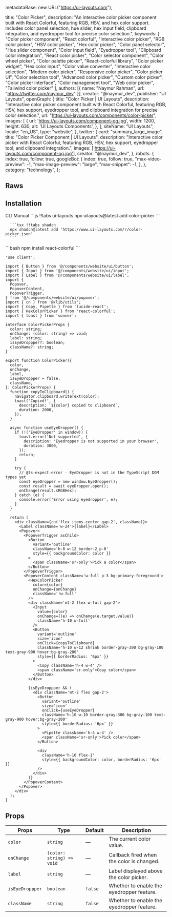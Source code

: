   metadataBase: new URL("https://ui-layouts.com"),

  title: "Color Picker",
  description: "An interactive color picker component built with React Colorful, featuring RGB, HSV, and hex color support. Includes color panel selection, hue slider, hex input field, clipboard integration, and eyedropper tool for precise color selection.",
  keywords: [
    "Color picker component",
    "React colorful",
    "Interactive color picker",
    "RGB color picker",
    "HSV color picker",
    "Hex color picker",
    "Color panel selector",
    "Hue slider component",
    "Color input field",
    "Eyedropper tool",
    "Clipboard color integration",
    "React color picker",
    "Color selector component",
    "Color wheel picker",
    "Color palette picker",
    "React-colorful library",
    "Color picker widget",
    "Hex color input",
    "Color value converter",
    "Interactive color selection",
    "Modern color picker",
    "Responsive color picker",
    "Color picker UI",
    "Color selection tool",
    "Advanced color picker",
    "Custom color picker",
    "Color picker interface",
    "Color management tool",
    "Web color picker",
    "Tailwind color picker"
  ],
  authors: [{ name: "Naymur Rahman", url: "https://twitter.com/naymur_dev" }],
  creator: "@naymur_dev",
  publisher: "UI Layouts",
  openGraph: {
    title: "Color Picker | UI Layouts",
    description: "Interactive color picker component built with React Colorful, featuring RGB, HSV, hex support, eyedropper tool, and clipboard integration for precise color selection.",
    url: "https://ui-layouts.com/components/color-picker",
    images: [
      {
        url: 'https://ui-layouts.com/component-og.jpg',
        width: 1200,
        height: 630,
        alt: 'UI Layouts Components',
      },
    ],
    siteName: "UI Layouts",
    locale: "en_US",
    type: "website",
  },
  twitter: {
    card: "summary_large_image",
    title: "Color Picker Component | UI Layouts",
    description: "Interactive color picker with React Colorful, featuring RGB, HSV, hex support, eyedropper tool, and clipboard integration.",
    images: ['https://ui-layouts.com/component-og.jpg'],
    creator: "@naymur_dev",
  },
  robots: {
    index: true,
    follow: true,
    googleBot: {
      index: true,
      follow: true,
      "max-video-preview": -1,
      "max-image-preview": "large",
      "max-snippet": -1,
    },
  },
  category: "technology",
};

<ComponentCodePreview name='default-color-picker' isFitheight />

## Raws

<ComponentCodePreview name='raws-color-picker' isFitheight />

## Installation

<Tabs defaultValue="cli">

<TabsList className='border-b w-full bg-transparent dark:bg-transparent justify-start dark:bg-zinc-900 h-11'>
  <TabsTrigger value='cli'>CLI</TabsTrigger>
  <TabsTrigger value='manual'>Manual</TabsTrigger>
</TabsList>

  <TabsContent value="cli">
   <CodeWithTabs>
      ```js !!tabs ui-layouts
      npx uilayouts@latest add color-picker
      ```

      ```tsx !!tabs shadcn
      npx shadcn@latest add 'https://www.ui-layouts.com/r/color-picker.json'
      ```

   </CodeWithTabs>
  </TabsContent>
  
  <TabsContent value="manual">
```bash
npm install react-colorful
```

```tsx color-picker.tsx
'use client';

import { Button } from '@/components/website/ui/button';
import { Input } from '@/components/website/ui/input';
import { Label } from '@/components/website/ui/label';
import {
  Popover,
  PopoverContent,
  PopoverTrigger,
} from '@/components/website/ui/popover';
import { cn } from '@/lib/utils';
import { Copy, Pipette } from 'lucide-react';
import { HexColorPicker } from 'react-colorful';
import { toast } from 'sonner';

interface ColorPickerProps {
  color: string;
  onChange: (color: string) => void;
  label: string;
  isEyeDroppper?: boolean;
  className?: string;
}

export function ColorPicker({
  color,
  onChange,
  label,
  isEyeDroppper = false,
  className,
}: ColorPickerProps) {
  function copyToClipboard() {
    navigator.clipboard.writeText(color);
    toast('Copied!', {
      description: `${color} copied to clipboard`,
      duration: 2000,
    });
  }

  async function useEyeDropper() {
    if (!('EyeDropper' in window)) {
      toast.error('Not supported', {
        description: 'Eyedropper is not supported in your browser',
        duration: 3000,
      });
      return;
    }

    try {
      // @ts-expect-error - EyeDropper is not in the TypeScript DOM types yet
      const eyeDropper = new window.EyeDropper();
      const result = await eyeDropper.open();
      onChange(result.sRGBHex);
    } catch (e) {
      console.error('Error using eyedropper', e);
    }
  }

  return (
    <div className={cn('flex items-center gap-2', className)}>
      <Label className='w-24'>{label}</Label>
      <Popover>
        <PopoverTrigger asChild>
          <Button
            variant='outline'
            className='h-8 w-12 border-2 p-0'
            style={{ backgroundColor: color }}
          >
            <span className='sr-only'>Pick a color</span>
          </Button>
        </PopoverTrigger>
        <PopoverContent className='w-full p-3 bg-primary-foreground'>
          <HexColorPicker
            color={color}
            onChange={onChange}
            className='!w-full'
          />
          <div className='mt-2 flex w-full gap-2'>
            <Input
              value={color}
              onChange={(e) => onChange(e.target.value)}
              className='h-10 w-full'
            />
            <Button
              variant='outline'
              size='icon'
              onClick={copyToClipboard}
              className='h-10 w-12 shrink border-gray-300 bg-gray-100 text-gray-900 hover:bg-gray-200'
              style={{ borderRadius: '6px' }}
            >
              <Copy className='h-4 w-4' />
              <span className='sr-only'>Copy color</span>
            </Button>
          </div>

          {isEyeDroppper && (
            <div className='mt-2 flex gap-2'>
              <Button
                variant='outline'
                size='icon'
                onClick={useEyeDropper}
                className='h-10 w-10 border-gray-300 bg-gray-100 text-gray-900 hover:bg-gray-200'
                style={{ borderRadius: '6px' }}
              >
                <Pipette className='h-4 w-4' />
                <span className='sr-only'>Pick color</span>
              </Button>

              <div
                className='h-10 flex-1'
                style={{ backgroundColor: color, borderRadius: '6px' }}
              />
            </div>
          )}
        </PopoverContent>
      </Popover>
    </div>
  );
}
```

</TabsContent>
</Tabs>

## Props

| Props           | Type                      | Default | Description                               |
| --------------- | ------------------------- | ------- | ----------------------------------------- |
| `color`         | `string`                  | —       | The current color value.                  |
| `onChange`      | `(color: string) => void` | —       | Callback fired when the color is changed. |
| `label`         | `string`                  | —       | Label displayed above the color picker.   |
| `isEyeDroppper` | `boolean`                 | `false` | Whether to enable the eyedropper feature. |
| `className`     | `string`                  | `false` | Whether to enable the eyedropper feature. |
